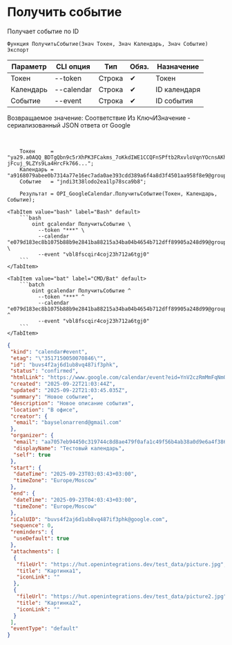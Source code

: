﻿---
sidebar_position: 3
description: Получить событие и другие функции для работы с Google Calendar в Открытом пакете интеграций - бесплатной open-source библиотеке интеграций для 1С:Предприятие 8, OneScript и CLI
keywords: [1C, 1С, 1С:Предприятие, 1С:Предприятие 8.3, API, Интеграция, Сервисы, Обмен, OneScript, CLI, Google Calendar]
---


# Получить событие
 Получает событие по ID



`Функция ПолучитьСобытие(Знач Токен, Знач Календарь, Знач Событие) Экспорт`

  | Параметр | CLI опция | Тип | Обяз. | Назначение |
  |-|-|-|-|-|
  | Токен | --token | Строка | &#x2714; | Токен |
  | Календарь | --calendar | Строка | &#x2714; | ID календаря |
  | Событие | --event | Строка | &#x2714; | ID события |

  
  Возвращаемое значение:   Соответствие Из КлючИЗначение - сериализованный JSON ответа от Google

<br/>



```bsl title="Пример использования для 1С:Предприятие/OneScript"
    Токен     = "ya29.a0AQQ_BDTgQbn9c5rXhPK3FCakms_7oKkdIWE1CCQFnSPftb2RxvloVqnYOcnsAKhXrD0Gq8Tz2Kgn5IBXG5E25uksZfvvTtXob-jFcuj_9LZYs9La4HrcFk766...";
    Календарь = "a9168079abee0b7314a77e16ec7ada0ae393cdd389a6f4a8d3f4501aa958f8e9@group.calendar.google.com";
    Событие   = "jndi3t38lodo2ea1lp78sca9b8";

    Результат = OPI_GoogleCalendar.ПолучитьСобытие(Токен, Календарь, Событие);
```
    

 <Tabs>
  
    <TabItem value="bash" label="Bash" default>
        ```bash
            oint gcalendar ПолучитьСобытие \
              --token "***" \
              --calendar "e079d183ec8b1075b88b9e2841ba88215a34ba04b4654b712dff89905a248d99@group.calendar.google.com" \
              --event "vbl8fscqir4coj23h712a6tgj0"
        ```
    </TabItem>
  
    <TabItem value="bat" label="CMD/Bat" default>
        ```batch
            oint gcalendar ПолучитьСобытие ^
              --token "***" ^
              --calendar "e079d183ec8b1075b88b9e2841ba88215a34ba04b4654b712dff89905a248d99@group.calendar.google.com" ^
              --event "vbl8fscqir4coj23h712a6tgj0"
        ```
    </TabItem>
</Tabs>


```json title="Результат"
{
 "kind": "calendar#event",
 "etag": "\"3517150050070846\"",
 "id": "buvs4f2aj6d1ub8vq487if3phk",
 "status": "confirmed",
 "htmlLink": "https://www.google.com/calendar/event?eid=YnV2czRmMmFqNmQxdWI4dnE0ODdpZjNwaGsgYWE3MDU3ZWI5NDQ1MGMzMTk3NDRjOGQ4YWU0NzlmMGFmYTFjNDlmNTZiNGFiMzhhMGQ5ZTZhNGYzODY3MjQxM0Bn",
 "created": "2025-09-22T21:03:44Z",
 "updated": "2025-09-22T21:03:45.035Z",
 "summary": "Новое событие",
 "description": "Новое описание события",
 "location": "В офисе",
 "creator": {
  "email": "bayselonarrend@gmail.com"
 },
 "organizer": {
  "email": "aa7057eb94450c319744c8d8ae479f0afa1c49f56b4ab38a0d9e6a4f38672413@group.calendar.google.com",
  "displayName": "Тестовый календарь",
  "self": true
 },
 "start": {
  "dateTime": "2025-09-23T03:03:43+03:00",
  "timeZone": "Europe/Moscow"
 },
 "end": {
  "dateTime": "2025-09-23T04:03:43+03:00",
  "timeZone": "Europe/Moscow"
 },
 "iCalUID": "buvs4f2aj6d1ub8vq487if3phk@google.com",
 "sequence": 0,
 "reminders": {
  "useDefault": true
 },
 "attachments": [
  {
   "fileUrl": "https://hut.openintegrations.dev/test_data/picture.jpg",
   "title": "Картинка1",
   "iconLink": ""
  },
  {
   "fileUrl": "https://hut.openintegrations.dev/test_data/picture2.jpg",
   "title": "Картинка2",
   "iconLink": ""
  }
 ],
 "eventType": "default"
}
```
